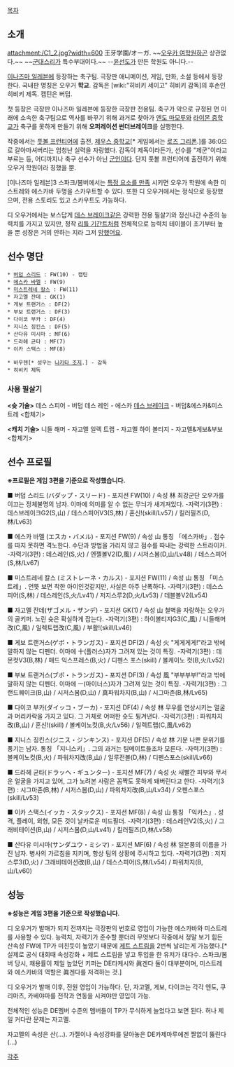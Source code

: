[[목차]]

== 소개 ==
attachment:/C1_2.jpg?width=600
王牙学園/オーガ. ~~[[오우카 여학원]]하곤 상관없다.~~  ~~[[군대스리가]] 특수부대이다.~~ --[[윤선도]]가 만든 학원도 아니다.--

[[이나즈마 일레븐]]에 등장하는 축구팀. 극장판 애니메이션, 게임, 만화, 소설 등에서 등장한다. 국내판 명칭은 오우거 '''학교'''. 감독은 [wiki:"히비키 세이고" 히비키 감독]의 후손인 히비키 제독. 캡틴은 버덥.

첫 등장은 극장판 이나즈마 일레븐에 등장한 극장판 전용팀. 축구가 악으로 규정된 먼 미래에 소속한 축구팀으로 역사를 바꾸기 위해 과거로 찾아가 [[엔도 마모루]]와 [[라이몬 중학교]]가 축구를 못하게 만들기 위해 '''오퍼레이션 썬더브레이크'''를 실행한다.

작중에서는 [[풋볼 프런티어]]에 출전, [[제우스 중학교]][* 게임에서는 [[로즈 그리폰]].]를 36:0으로 갈아마셔버리는 엄청난 실력을 자랑했다. 감독이 제독이라든가, 선수를 "제군"이라고 부르는 등, 어디까지나 축구 선수가 아닌 [[군인]]이다. 단지 풋볼 프런티어에 출전하기 위해 오우거 학원이라 칭했을 뿐.

[이나즈마 일레븐]3 스파크/봄버에서는 [http://crive.pe.kr/110090775311 특정 요소를 만족] 시키면 오우가 학원에 속한 미스트레와 에스카바 두명을 스카우트할 수 있다. 또한 디 오우거에서는 정식으로 등장했으며, 전용 스토리도 있고 스카우트도 가능하다.

디 오우거에서는 보스답게 [[데스 브레이크]]같은 강력한 전용 필살기와 정신나간 수준의 능력치를 가지고 있지만, 정작 [[리틀 기간트]]처럼 전체적으로 능력치 테이블이 초기부터 높을 뿐 성장은 거의 안하는 지라 그저 [[망했어요]].

== 선수 명단 ==
 * [[버덥 스리드]] : FW(10) - 캡틴
 * [[에스카 바멜]] : FW(9)
 * [[미스트레네 칼스]] : FW(11)
 * 자고멜 잔데 : GK(1)
 * 게보 트랜거스 : DF(2)
 * 부보 트랜거스 : DF(3)
 * 다이코 부카 : DF(4)
 * 지니스 징킨스 : DF(5)
 * 산다유 미시마 : MF(6)
 * 드라헤 균타 : MF(7)
 * 이카 스택스 : MF(8)

 * 바우젠[* 성우는 [[나카타 조지]].] - 감독
 * 히비키 제독

=== 사용 필살기 ===
'''<슛 기술>'''
데스 스피어 - 버덥
데스 레인 - 에스카
[[데스 브레이크]] - 버덥&에스카&미스트레 <합체기>

'''<캐치 기술>'''
니들 해머 - 자고멜
일렉 트랩 - 자고멜
하이 볼티지 - 자고멜&게보&부보 <합체기>

== 선수 프로필 ==
'''※프로필은 게임 3편을 기준으로 작성했습니다.'''

■ 버덥 스리드 (バダップ・スリード) - 포지션 FW(10) / 속성 林
최강군단 오우가를 이끄는 정체불명의 남자. 이마에 의미를 알 수 없는 무늬가 새겨져있다.
-자력기(3편) : 데스브레이크G2(S,山) / 데스스피어V3(S,林) / 혼신!(skill/Lv57) / 킬러필즈(D,林/Lv63)

■ 에스카 바멜 (エスカ・バメル) - 포지션 FW(9) / 속성 山
통칭 「에스카바」. 점수를 따지 못하면 격노한다. 수단과 방법을 가리지 않고 점수를 따내는 강력한 스트라이커.
-자력기(3편) : 데스레인(S,火) / 엔젤볼V2(D,風) / 시저스봄(D,山/Lv48) / 데스스피어(S,林/Lv67)

■ 미스트레네 칼스 (ミストレーネ・カルス) - 포지션 FW(11) / 속성 山
통칭 「미스트레」. 언뜻 보면 착한 아이인것같지만, 사실은 아주 난폭하다.
-자력기(3편) : 데스스피어(S,林) / 데스레인(S,火/Lv41) / 저지스루2(D,火/Lv53) / 데블볼V2(Lv54)

■ 자고멜 잔데(ザゴメル・ザンデ) - 포지션 GK(1) / 속성 山
철벽을 자랑하는 오우가의 골키퍼. 노린 슛은 확실하게 잡는다.
-자력기(3편) : 하이볼티지G3(C,風) / 니들해머改(C,風) / 일렉트랩改(C,風) / 부활!(skill/Lv46)

■ 게보 트랜거스(ゲボ・トランガス) - 포지션 DF(2) / 속성 火
"게게게게!"라고 밖에 말하지 않는 디펜더. 이마에 十(플러스)자가 그려져 있는 것이 특징.
-자력기(3편) : 데몬컷V3(B,林) / 매드 익스프레스(B,火) / 디펜스 포스(skill) / 볼케이노 컷(B,火/Lv52)

■ 부보 트랜거스(ブボ・トランガス) - 포지션 DF(3) / 속성 風
"부부부부!"라고 밖에 말하지 않는 디펜더. 이마에 ㅡ(마이너스)자가 그려져 있는 것이 특징.
-자력기(3편) : 그랜드퀘이크(B,山) / 시저스봄(D,山) / 真파워차지(B,山) / 시그마존(B,林/Lv65) 

■ 다이코 부카(ダイッコ・ブーカ) - 포지션 DF(4) / 속성 林
무우를 연상시키는 얼굴과 머리카락을 가지고 있다. 그 거체로 어떠한 슛도 튕겨낸다.
-자력기(3편) : 파워차지改(B,山) / 혼신!(skill) / 볼케이노컷(B,火/Lv56) / 일렉트랩(C,風/Lv62)

■ 지니스 징킨스(ジニス・ジンキンス) - 포지션 DF(5) / 속성 林
기분 나쁜 분위기를 풍기는 남자. 통칭 「지니스키」. 그의 과거는 팀메이트들조차 모른다.
-자력기(3편) : 볼케이노컷(B,火) / 파워차지改(B,山) / 일루전볼(D,林) / 디펜스포스(skill/Lv66)

■ 드라헤 균타(ドラッヘ・ギュンター) - 포지션 MF(7) / 속성 火
새빨간 피부와 무서운 얼굴을 가지고 있어, 그가 노려본 사람은 꼼짝도 못하게 돼버린다고 한다.
-자력기(3편) : 시그마존(B,林) / 시저스봄(D,山) / 파워차지改(B,山/Lv34) / 오펜스포스(skill/Lv53)

■ 이카 스택스(イッカ・スタックス) - 포지션 MF(8) / 속성 山
통칭 「익카스」. 성격, 플레이, 외형, 모든 것이 날카로운 미드필더.
-자력기(3편) :  데스레인V2(S,火) / 그래비테이션(B,山) / 시저스봄(D,山/Lv41) / 킬러필즈(D,林/Lv58)

■ 산다유 미시마(サンダユウ・ミシマ) - 포지션 MF(6) / 속성 林
일본풍의 이름을 가진 남자. 병사의 가르침을 지키며, 항상 팀의 상황에 주시하고 있다.
-자력기(3편) : 저지스루3(D,火) / 그래비테이션改(B,山) / 데스스피어(S,林/Lv54) / 파워차지(B,山/Lv60)


== 성능 ==
'''※성능은 게임 3편을 기준으로 작성했습니다.'''

디 오우거가 발매가 되지 전까지는 극장판의 번호로 영입이 가능한 에스카바와 미스트레를 사용할 수 있다. 능력치, 자력기가 준수할 뿐더러 무엇보다 작중에서 정말 보기 힘든 산속성 FW에 TP가 미친듯이 높았기 때문에 [[제트 스트림]]을 2번씩 날리는게 가능했다.[* 실제로 공식 대회때 속성강화 + 제트 스트림을 넣고 투입을 한 유저가 대다수. 스파크/봄버 당시, 채용률이 제일 높았던 키퍼는 DE타케시와 眞겐다 둘이 대부분이며, 미스트레와 에스카바의 역할은 眞겐다를 저격하는 것.]

디 오우거가 발매 이후, 전원 영입이 가능하다. 단, 자고멜, 게보, 다이코는 각각 엔도, 쿠리마츠, 카베야마를 전작과 연동을 시켜야만 영입이 가능.

전체적인 성능은 DE멤버 수준의 멤버들이 TP가 무식하게 늘었다고 보면 된다. 허나 제일 커다란 문제는 자고멜.

자고멜의 속성은 산(...). 가젤이나 속성강화를 달아놓은 DE카제마루에겐 짤없이 뚫린다(...)

[[각주]]
